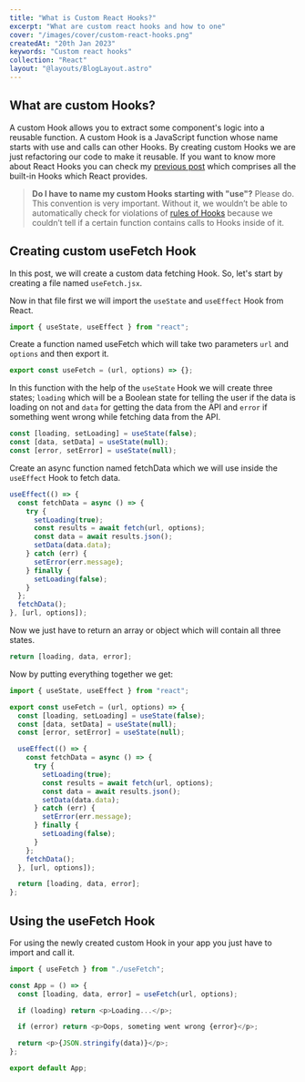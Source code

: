 ---
title: "What is Custom React Hooks?"
excerpt: "What are custom react hooks and how to one"
cover: "/images/cover/custom-react-hooks.png"
createdAt: "20th Jan 2023"
keywords: "Custom react hooks"
collection: "React"
layout: "@layouts/BlogLayout.astro"
---

## What are custom Hooks?

A custom Hook allows you to extract some component's logic into a reusable function. A custom Hook is a JavaScript function whose name starts with use and calls can other Hooks. By creating custom Hooks we are just refactoring our code to make it reusable. If you want to know more about React Hooks you can check my [previous post](/blog/react-hooks) which comprises all the built-in Hooks which React provides.

> **Do I have to name my custom Hooks starting with "use"?** Please do. This convention is very important. Without it, we wouldn’t be able to automatically check for violations of [rules of Hooks](https://reactjs.org/docs/hooks-rules.html) because we couldn’t tell if a certain function contains calls to Hooks inside of it.

## Creating custom useFetch Hook

In this post, we will create a custom data fetching Hook. So, let's start by creating a file named `useFetch.jsx`.

Now in that file first we will import the `useState` and `useEffect` Hook from React.

```js
import { useState, useEffect } from "react";
```

Create a function named useFetch which will take two parameters `url` and `options` and then export it.

```js
export const useFetch = (url, options) => {};
```

In this function with the help of the `useState` Hook we will create three states; `loading` which will be a Boolean state for telling the user if the data is loading on not and `data` for getting the data from the API and `error` if something went wrong while fetching data from the API.

```js
const [loading, setLoading] = useState(false);
const [data, setData] = useState(null);
const [error, setError] = useState(null);
```

Create an async function named fetchData which we will use inside the `useEffect` Hook to fetch data.

```js
useEffect(() => {
  const fetchData = async () => {
    try {
      setLoading(true);
      const results = await fetch(url, options);
      const data = await results.json();
      setData(data.data);
    } catch (err) {
      setError(err.message);
    } finally {
      setLoading(false);
    }
  };
  fetchData();
}, [url, options]);
```

Now we just have to return an array or object which will contain all three states.

```js
return [loading, data, error];
```

Now by putting everything together we get:

```js
import { useState, useEffect } from "react";

export const useFetch = (url, options) => {
  const [loading, setLoading] = useState(false);
  const [data, setData] = useState(null);
  const [error, setError] = useState(null);

  useEffect(() => {
    const fetchData = async () => {
      try {
        setLoading(true);
        const results = await fetch(url, options);
        const data = await results.json();
        setData(data.data);
      } catch (err) {
        setError(err.message);
      } finally {
        setLoading(false);
      }
    };
    fetchData();
  }, [url, options]);

  return [loading, data, error];
};
```

## Using the useFetch Hook

For using the newly created custom Hook in your app you just have to import and call it.

```js
import { useFetch } from "./useFetch";

const App = () => {
  const [loading, data, error] = useFetch(url, options);

  if (loading) return <p>Loading...</p>;

  if (error) return <p>Oops, someting went wrong {error}</p>;

  return <p>{JSON.stringify(data)}</p>;
};

export default App;
```
